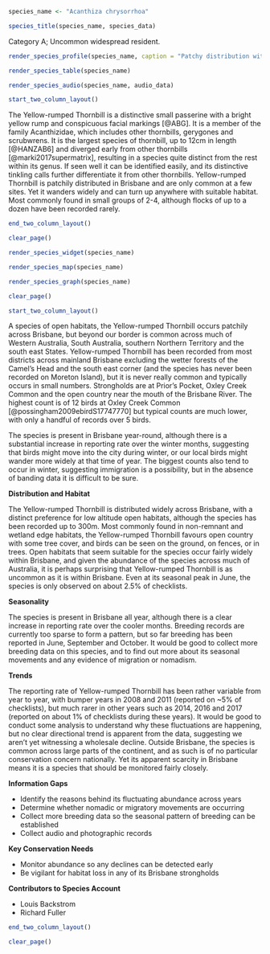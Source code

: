 ```r
species_name <- "Acanthiza chrysorrhoa"
```

```r
species_title(species_name, species_data)
```

Category A; Uncommon widespread resident.

```r
render_species_profile(species_name, caption = "Patchy distribution within the Brisbane region, with only a handful of regular sites but many more locations where the species has occurred, often only as one-off records. Present in Brisbane throughout the year, but with a substantial increase in the winter months. No clear trend over the past decade, although rather few records in the last 4-5 years, and its abundance fluctuates from year to year. Yellow-rumped Thornbill is scarce and localised, and while it is probably not of major conservation concern in Brisbane, it is worth monitoring for signs of population decline or reduction in distribution. Photo by Richard Fuller, Priors Pocket, 17 Jun 2018")
```

```r
render_species_table(species_name)
```

```r
render_species_audio(species_name, audio_data)
```

```r
start_two_column_layout()
```

The Yellow-rumped Thornbill is a distinctive small passerine with a bright yellow rump and conspicuous facial markings [@ABG]. It is a member of the family Acanthizidae, which includes other thornbills, gerygones and scrubwrens. It is the largest species of thornbill, up to 12cm in length [@HANZAB6] and diverged early from other thornbills [@marki2017supermatrix], resulting in a species quite distinct from the rest within its genus. If seen well it can be identified easily, and its distinctive tinkling calls further differentiate it from other thornbills. Yellow-rumped Thornbill is patchily distributed in Brisbane and are only common at a few sites. Yet it wanders widely and can turn up anywhere with suitable habitat. Most commonly found in small groups of 2-4, although flocks of up to a dozen have been recorded rarely.

```r
end_two_column_layout()
```

```r
clear_page()
```

```r
render_species_widget(species_name)
```

```r
render_species_map(species_name)
```

```r
render_species_graph(species_name)
```

```r
clear_page()
```

```r
start_two_column_layout()
```

A species of open habitats, the Yellow-rumped Thornbill occurs patchily across Brisbane, but beyond our border is common across much of Western Australia, South Australia, southern Northern Territory and the south east States. Yellow-rumped Thornbill has been recorded from most districts across mainland Brisbane excluding the wetter forests of the Camel's Head and the south east corner (and the species has never been recorded on Moreton Island), but it is never really common and typically occurs in small numbers. Strongholds are at Prior's Pocket, Oxley Creek Common and the open country near the mouth of the Brisbane River. The highest count is of 12 birds at Oxley Creek Common [@possingham2009ebirdS17747770] but typical counts are much lower, with only a handful of records over 5 birds.

The species is present in Brisbane year-round, although there is a substantial increase in reporting rate over the winter months, suggesting that birds might move into the city during winter, or our local birds might wander more widely at that time of year. The biggest counts also tend to occur in winter, suggesting immigration is a possibility, but in the absence of banding data it is difficult to be sure.

**Distribution and Habitat**

The Yellow-rumped Thornbill is distributed widely across Brisbane, with a distinct preference for low altitude open habitats, although the species has been recorded up to 300m. Most commonly found in non-remnant and wetland edge habitats, the Yellow-rumped Thornbill favours open country with some tree cover, and birds can be seen on the ground, on fences, or in trees. Open habitats that seem suitable for the species occur fairly widely within Brisbane, and given the abundance of the species across much of Australia, it is perhaps surprising that Yellow-rumped Thornbill is as uncommon as it is within Brisbane. Even at its seasonal peak in June, the species is only observed on about 2.5% of checklists.

**Seasonality**

The species is present in Brisbane all year, although there is a clear increase in reporting rate over the cooler months. Breeding records are currently too sparse to form a pattern, but so far breeding has been reported in June, September and October. It would be good to collect more breeding data on this species, and to find out more about its seasonal movements and any evidence of migration or nomadism.

**Trends**

The reporting rate of Yellow-rumped Thornbill has been rather variable from year to year, with bumper years in 2008 and 2011 (reported on ~5% of checklists), but much rarer in other years such as 2014, 2016 and 2017 (reported on about 1% of checklists during these years). It would be good to conduct some analysis to understand why these fluctuations are happening, but no clear directional trend is apparent from the data, suggesting we aren't yet witnessing a wholesale decline. Outside Brisbane, the species is common across large parts of the continent, and as such is of no particular conservation concern nationally. Yet its apparent scarcity in Brisbane means it is a species that should be monitored fairly closely.

**Information Gaps**

- Identify the reasons behind its fluctuating abundance across years
- Determine whether nomadic or migratory movements are occurring
- Collect more breeding data so the seasonal pattern of breeding can be established
- Collect audio and photographic records

**Key Conservation Needs**

- Monitor abundance so any declines can be detected early
- Be vigilant for habitat loss in any of its Brisbane strongholds

**Contributors to Species Account**

- Louis Backstrom
- Richard Fuller

```r
end_two_column_layout()
```

```r
clear_page()
```
